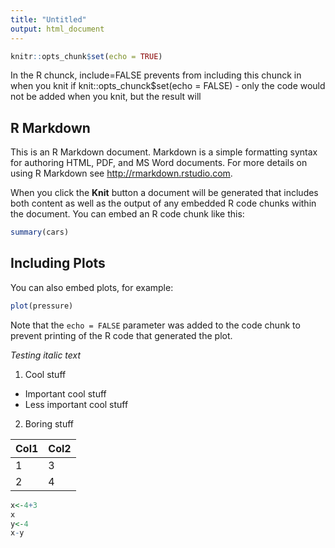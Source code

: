 ```yaml
---
title: "Untitled"
output: html_document
---
```


```r
knitr::opts_chunk$set(echo = TRUE)
```
In the R chunck, include=FALSE prevents from including this chunck in when you knit
if knit::opts_chunck$set(echo = FALSE) - only the code would not be added when you knit, but the result will

## R Markdown

This is an R Markdown document. Markdown is a simple formatting syntax for authoring HTML, PDF, and MS Word documents. For more details on using R Markdown see <http://rmarkdown.rstudio.com>.

When you click the **Knit** button a document will be generated that includes both content as well as the output of any embedded R code chunks within the document. You can embed an R code chunk like this:

```r
summary(cars)
```

## Including Plots

You can also embed plots, for example:

```r
plot(pressure)
```

Note that the `echo = FALSE` parameter was added to the code chunk to prevent printing of the R code that generated the plot.

*Testing italic text*

1.  Cool stuff

-   Important cool stuff
-   Less important cool stuff

2.  Boring stuff

| Col1 | Col2 |
|------|------|
| 1    | 3    |
| 2    | 4    |

```r
x<-4+3
x
y<-4
x-y
```



